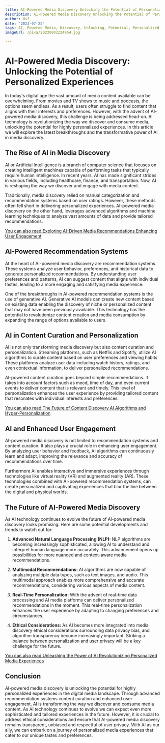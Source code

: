 ```yaml
---
title: AI-Powered Media Discovery Unlocking the Potential of Personalized Experiences
description: AI-Powered Media Discovery Unlocking the Potential of Personalized Experiences
author: Usf
date: '2023-07-25'
tags: AI, Powered Media, Discovery, Unlocking, Potential, Personalized Experiences
imageUrl: /pixa/20230802224954.jpg

---
```

# AI-Powered Media Discovery: Unlocking the Potential of Personalized Experiences

In today's digital age the  vast amount  of  media content  available can be overwhelming. From movies and TV shows to music and podcasts, the options seem endless. As a result, users often struggle to find content that aligns with their interests and preferences. However, with the advent  of AI-powered media discovery, this challenge  is being addressed head-on. AI technology  is revolutionizing the  way  we discover and consume media, unlocking the potential for highly personalized experiences. In this article we will explore the latest breakthroughs and the transformative power of AI  in media  discovery.

## The Rise of AI in Media Discovery

AI or Artificial Intelligence is a branch of computer science that focuses  on creating intelligent machines capable of performing tasks that typically require human intelligence. In  recent years,  AI has made significant strides in various fields, including healthcare, finance, and transportation. Now, AI is reshaping the way we  discover and engage with media  content.

Traditionally, media discovery relied on  manual categorization and  recommendation systems based on user ratings. However, these methods  often fell short in delivering personalized experiences. AI-powered media discovery on the other hand, leverages advanced algorithms and machine learning techniques to analyze vast amounts of  data and provide tailored recommendations.

[You can also read Exploring AI-Driven Media Recommendations Enhancing User Engagement](Exploring%20AI-Driven%20Media%20Recommendations%20Enhancing%20User%20Engagement)


## AI-Powered Recommendation Systems

At the heart of AI-powered media discovery  are  recommendation  systems. These systems analyze user behavior, preferences,  and historical  data to generate personalized recommendations. By understanding user preferences and patterns, AI can suggest content that aligns with individual tastes, leading  to a more engaging and satisfying  media experience.

One of the breakthroughs in AI-powered recommendation systems is the  use of generative AI.  Generative AI models can create new content based on existing data  enabling the discovery of  niche or  personalized  content that may not have  been previously available. This technology has  the potential to revolutionize content creation and  media consumption by expanding the range of options available to users.

## AI in Content Curation and Personalization

AI is not only  transforming media discovery but also content curation and personalization. Streaming platforms, such  as Netflix and Spotify, utilize AI algorithms to curate content based on user preferences and viewing habits. These platforms analyze user data including watch history, ratings, and even contextual information,  to deliver personalized recommendations.

AI-powered content curation goes beyond simple recommendations. It takes  into account  factors such as mood,  time of day, and even current events to deliver content that is relevant and timely. This level of personalization enhances the user experience by providing tailored content that resonates with individual interests and preferences.

[You can also read The Future of Content Discovery AI  Algorithms and Hyper-Personalization](The%20Future%20of%20Content%20Discovery%20AI%20Algorithms%20and%20Hyper-Personalization)


## AI and Enhanced User Engagement

AI-powered media discovery is not limited to recommendation  systems and content curation. It also  plays a crucial role in enhancing user engagement. By analyzing user behavior  and feedback, AI algorithms can continuously learn and adapt,  improving the relevance and accuracy  of recommendations over time.

Furthermore AI enables interactive and immersive experiences through technologies like virtual reality (VR) and augmented reality (AR). These technologies combined  with AI-powered recommendation systems, can  create personalized and  captivating experiences  that blur the line between the digital and physical worlds.

## The Future of AI-Powered  Media Discovery

As  AI technology continues to evolve  the future of AI-powered media discovery looks promising. Here are some potential developments and trends to watch out  for:

1. **Advanced Natural Language Processing (NLP):**  NLP algorithms are becoming increasingly  sophisticated, allowing AI  to understand and interpret human language more accurately. This  advancement opens up possibilities for more  nuanced and  context-aware media recommendations.

2. **Multimodal Recommendations:** AI algorithms are now capable of analyzing multiple data types, such as text images, and audio. This multimodal approach enables more comprehensive  and  accurate recommendations, considering various aspects of media content.

3. **Real-Time  Personalization:** With the advent of real-time data processing and  AI media platforms can deliver personalized recommendations in the moment. This real-time personalization enhances the  user  experience  by adapting to changing preferences and circumstances.

4. **Ethical Considerations:** As  AI becomes more  integrated into media discovery ethical considerations surrounding  data privacy bias, and algorithm transparency become increasingly important. Striking a balance between personalization and user privacy will be a  key challenge for the future.

[You can also read Unleashing the Power of AI Revolutionizing Personalized Media Experiences](Unleashing%20the%20Power%20of%20AI%20Revolutionizing%20Personalized%20Media%20Experiences)


## Conclusion

AI-powered media discovery is unlocking  the potential for highly personalized experiences  in the digital media landscape. Through advanced recommendation systems content curation and enhanced user engagement, AI is transforming the way we discover and  consume media content.  As AI  technology continues to evolve we can expect even more sophisticated and tailored experiences in the future. However, it is crucial to address ethical considerations and ensure that AI-powered media  discovery remains transparent, unbiased and respectful of user privacy. With AI as our ally, we can embark on a journey of personalized media experiences that cater to our  unique tastes and preferences.